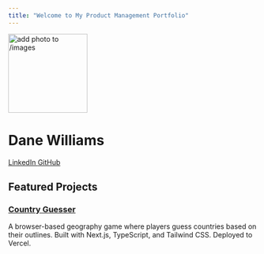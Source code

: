 ```yaml
---
title: "Welcome to My Product Management Portfolio"
---
```


::: {.hero-banner .text-center}

<img src="images/profile.png" alt="add photo to /images" class="rounded-circle mb-3" width="160">

<h1>Dane Williams</h1>

<a href="https://linkedin.com/in/williamsdane" class="btn btn-outline-primary btn-sm" target="_blank">
  <i class="fab fa-linkedin"></i> LinkedIn
</a>
<a href="https://github.com/realdanewilliams" class="btn btn-outline-primary btn-sm" target="_blank">
  <i class="fab fa-github"></i> GitHub
</a>

:::

## Featured Projects

::: {.g-col-12 .g-col-md-6 .card}

### [Country Guesser](projects/project-1.qmd)
A browser-based geography game where players guess countries based on their outlines. Built with Next.js, TypeScript, and Tailwind CSS. Deployed to Vercel.

:::

